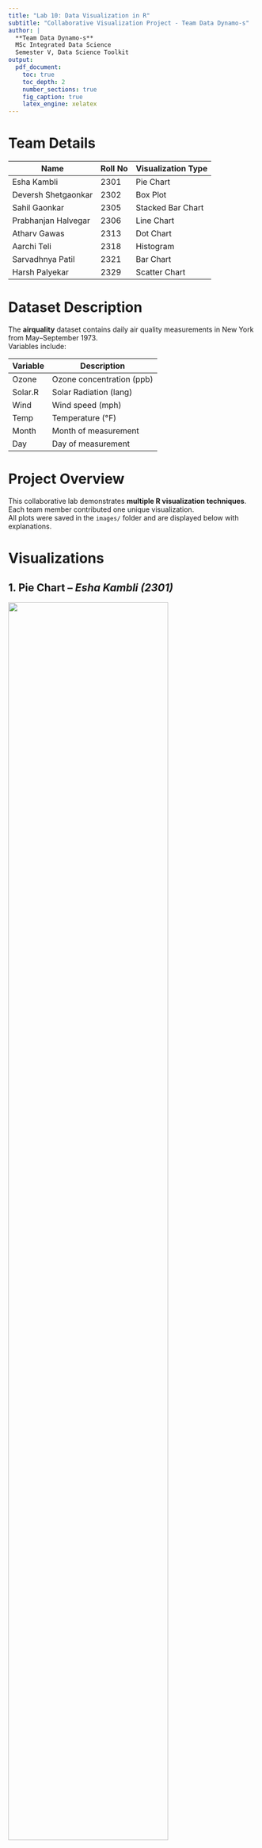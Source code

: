 ---
title: "Lab 10: Data Visualization in R"
subtitle: "Collaborative Visualization Project - Team Data Dynamo-s"
author: |
  **Team Data Dynamo-s**  
  MSc Integrated Data Science  
  Semester V, Data Science Toolkit  
output:
  pdf_document:
    toc: true
    toc_depth: 2
    number_sections: true
    fig_caption: true
    latex_engine: xelatex
---

# Team Details

| Name | Roll No | Visualization Type |
|------|----------|--------------------|
| Esha Kambli | 2301 | Pie Chart |
| Deversh Shetgaonkar | 2302 | Box Plot |
| Sahil Gaonkar | 2305 | Stacked Bar Chart |
| Prabhanjan Halvegar | 2306 | Line Chart |
| Atharv Gawas | 2313 | Dot Chart |
| Aarchi Teli | 2318 | Histogram |
| Sarvadhnya Patil | 2321 | Bar Chart |
| Harsh Palyekar | 2329 | Scatter Chart |

# Dataset Description

The **airquality** dataset contains daily air quality measurements in New York from May–September 1973.  
Variables include:

| Variable | Description |
|-----------|--------------|
| Ozone | Ozone concentration (ppb) |
| Solar.R | Solar Radiation (lang) |
| Wind | Wind speed (mph) |
| Temp | Temperature (°F) |
| Month | Month of measurement |
| Day | Day of measurement |

# Project Overview

This collaborative lab demonstrates **multiple R visualization techniques**.  
Each team member contributed one unique visualization.  
All plots were saved in the `images/` folder and are displayed below with explanations.

# Visualizations

## 1. Pie Chart – *Esha Kambli (2301)*

![](images/piechart_ozone_by_month.png){width=80%}

**Explanation:**  
- Shows the percentage contribution of **average Ozone levels by month**.  
- Highlights which month had the highest ozone concentration.  
- Uses a custom color palette for clarity.

---

## 2. Bar Chart – *Sarvadhnya Patil (2321)*

![](images/barplot_ozone_by_month.png){width=80%}

**Explanation:**  
- Bar chart of **mean Ozone levels across months**.  
- Includes legends, axis labels, and title.  
- Highlights monthly comparisons of ozone concentrations.

---

## 3. Line Chart – *Prabhanjan Halvegar (2306)*

![](images/linechart_ozone_trend.png){width=80%}

**Explanation:**  
- Shows **daily Ozone trend by month**.  
- Allows observing fluctuations over days and identifying patterns.  
- Lines are color-coded by month for better visual distinction.

---

## 4. Stacked Bar Chart – *Sahil Gaonkar (2305)*

![](images/stacked_bar_ozone_may_sep.png){width=80%}

**Explanation:**  
- Displays **number of days per month in different Ozone categories**: Low, Medium, High, Missing.  
- Stacked bars make it easy to compare categories across months.  
- Color gradient helps visually distinguish ozone levels.

---

## 5. Histogram – *Aarchi Teli (2318)*

![](images/histogram_ozone.png){width=80%}

**Explanation:**  
- Histogram shows **frequency distribution of Ozone levels**.  
- Red dashed line marks the **mean Ozone level**.  
- Helps to identify the distribution pattern and outliers.

---

## 6. Dot Chart – *Atharv Gawas (2313)*

![](images/dotplot_ozone_by_month.png){width=80%}

**Explanation:**  
- Displays **individual Ozone measurements for each month**.  
- Uses jitter to avoid overlap of points.  
- Helps observe variability within months.

---

## 7. Scatter Chart – *Harsh Palyekar (2329)*

![](images/scatter_ozone_wind_by_month.png){width=80%}

**Explanation:**  
- Scatter plot of **Ozone vs Wind**.  
- Points are color-coded by month.  
- Allows seeing correlations between wind speed and ozone levels.

---

## 8. Box Plot – *Deversh Shetgaonkar (2302)*

![](images/boxplot_four_panel_jitter.png){width=80%}

**Explanation:**  
- 4-panel boxplots of Ozone, Solar.R, Temp, Wind across months.  
- Includes **jittered points** for transparency.  
- Useful for comparing distributions and identifying outliers.

---

# Conclusion

The **airquality dataset** provides insights into New York’s atmospheric conditions during May–September 1973.  
Each visualization offers a unique perspective:

- Monthly averages, distributions, and trends.  
- Variability in measurements highlighted by dot and box plots.  
- Comparative insights via bar, stacked, and line charts.

**Submitted by:**  
*Team Data Dynamo-s*  
MSc Integrated Data Science  
Semester V, Data Science Toolkit  
